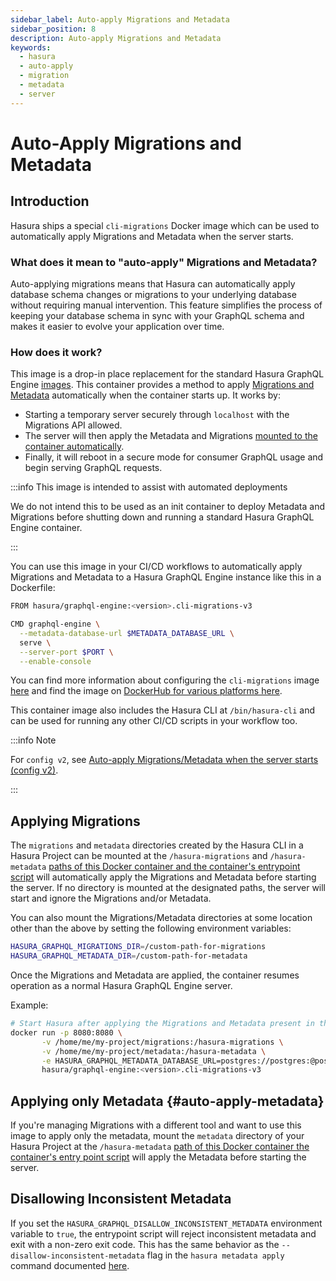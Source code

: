 ```yaml
---
sidebar_label: Auto-apply Migrations and Metadata
sidebar_position: 8
description: Auto-apply Migrations and Metadata
keywords:
  - hasura
  - auto-apply
  - migration
  - metadata
  - server
---
```


# Auto-Apply Migrations and Metadata

## Introduction

Hasura ships a special `cli-migrations` Docker image which can be used to automatically apply Migrations and Metadata
when the server starts.

### What does it mean to "auto-apply" Migrations and Metadata?

Auto-applying migrations means that Hasura can automatically apply database schema changes or migrations to your
underlying database without requiring manual intervention. This feature simplifies the process of keeping your database
schema in sync with your GraphQL schema and makes it easier to evolve your application over time.

### How does it work?

This image is a drop-in place replacement for the standard Hasura GraphQL Engine
[images](https://hub.docker.com/r/hasura/graphql-engine). This container provides a method to apply
[Migrations and Metadata](/migrations-metadata-seeds/overview.mdx) automatically when the container starts up. It works
by:

- Starting a temporary server securely through `localhost` with the Migrations API allowed.
- The server will then apply the Metadata and Migrations
  [mounted to the container automatically](https://github.com/hasura/graphql-engine/tree/master/packaging/cli-migrations/v3#configuration).
- Finally, it will reboot in a secure mode for consumer GraphQL usage and begin serving GraphQL requests.

:::info This image is intended to assist with automated deployments

We do not intend this to be used as an init container to deploy Metadata and Migrations before shutting down and running
a standard Hasura GraphQL Engine container.

:::

You can use this image in your CI/CD workflows to automatically apply Migrations and Metadata to a Hasura GraphQL Engine
instance like this in a Dockerfile:

```bash
FROM hasura/graphql-engine:<version>.cli-migrations-v3

CMD graphql-engine \
  --metadata-database-url $METADATA_DATABASE_URL \
  serve \
  --server-port $PORT \
  --enable-console
```

You can find more information about configuring the `cli-migrations` image
[here](https://github.com/hasura/graphql-engine/blob/master/packaging/cli-migrations/v3/README.md#metadata-directory-optional)
and find the image on
[DockerHub for various platforms here](https://hub.docker.com/r/hasura/graphql-engine/tags?page=1&name=cli-migrations-v3).

This container image also includes the Hasura CLI at `/bin/hasura-cli` and can be used for running any other CI/CD
scripts in your workflow too.

:::info Note

For `config v2`, see
[Auto-apply Migrations/Metadata when the server starts (config v2)](/migrations-metadata-seeds/legacy-configs/config-v2/advanced/auto-apply-migrations.mdx).

:::

## Applying Migrations

The `migrations` and `metadata` directories created by the Hasura CLI in a Hasura Project can be mounted at the
`/hasura-migrations` and `/hasura-metadata`
[paths of this Docker container and the container's entrypoint script](https://github.com/hasura/graphql-engine/blob/master/packaging/cli-migrations/v3/docker-entrypoint.sh#L12C1-L13)
will automatically apply the Migrations and Metadata before starting the server. If no directory is mounted at the
designated paths, the server will start and ignore the Migrations and/or Metadata.

You can also mount the Migrations/Metadata directories at some location other than the above by setting the following
environment variables:

```bash
HASURA_GRAPHQL_MIGRATIONS_DIR=/custom-path-for-migrations
HASURA_GRAPHQL_METADATA_DIR=/custom-path-for-metadata
```

Once the Migrations and Metadata are applied, the container resumes operation as a normal Hasura GraphQL Engine server.

Example:

```bash
# Start Hasura after applying the Migrations and Metadata present in the Hasura Project
docker run -p 8080:8080 \
       -v /home/me/my-project/migrations:/hasura-migrations \
       -v /home/me/my-project/metadata:/hasura-metadata \
       -e HASURA_GRAPHQL_METADATA_DATABASE_URL=postgres://postgres:@postgres:5432/postgres \
       hasura/graphql-engine:<version>.cli-migrations-v3
```

## Applying only Metadata {#auto-apply-metadata}

If you're managing Migrations with a different tool and want to use this image to apply only the metadata, mount the
`metadata` directory of your Hasura Project at the `/hasura-metadata`
[path of this Docker container the container's entry point script](https://github.com/hasura/graphql-engine/blob/master/packaging/cli-migrations/v3/docker-entrypoint.sh#L13)
will apply the Metadata before starting the server.

## Disallowing Inconsistent Metadata

If you set the `HASURA_GRAPHQL_DISALLOW_INCONSISTENT_METADATA` environment variable to `true`, the entrypoint script will
reject inconsistent metadata and exit with a non-zero exit code. This has the same behavior as the
`--disallow-inconsistent-metadata` flag in the `hasura metadata apply` command documented
[here](/hasura-cli/commands/hasura_metadata_apply.mdx).
